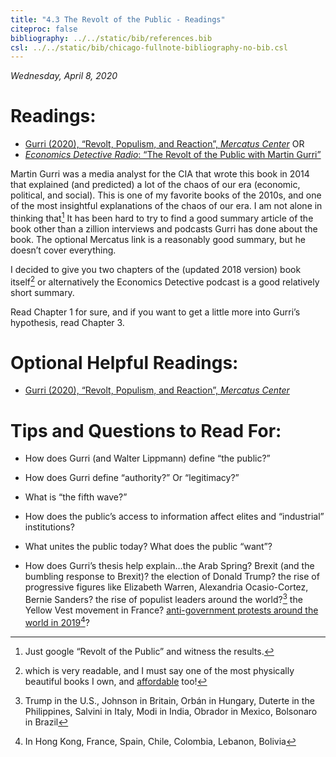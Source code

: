 ```yaml
---
title: "4.3 The Revolt of the Public - Readings"
citeproc: false
bibliography: ../../static/bib/references.bib
csl: ../../static/bib/chicago-fullnote-bibliography-no-bib.csl
---
```


*Wednesday, April 8, 2020*

# Readings:

- [<i class="fas fas fa-book"></i> Gurri (2020), "Revolt, Populism, and Reaction", *Mercatus Center* ](/reading/Gurri-2018-Chs1,3.pdf) OR
- [<i class="fas fa-podcast"></i> *Economics Detective Radio*: "The Revolt of the Public with Martin Gurri"](https://economicsdetective.com/2019/01/the-revolt-of-the-public-with-martin-gurri/)

Martin Gurri was a media analyst for the CIA that wrote this book in 2014 that explained (and predicted) a lot of the chaos of our era (economic, political, and social). This is one of my favorite books of the 2010s, and one of the most insightful explanations of the chaos of our era. I am not alone in thinking that^[Just google "Revolt of the Public" and witness the results.] It has been hard to try to find a good summary article of the book other than a zillion interviews and podcasts Gurri has done about the book. The optional Mercatus link is a reasonably good summary, but he doesn't cover everything.

I decided to give you two chapters of the (updated 2018 version) book itself^[which is very readable, and I must say one of the most physically beautiful books I own, and [affordable](https://www.amazon.com/Revolt-Public-Crisis-Authority-Millennium/dp/1732265143) too!] or alternatively the Economics Detective podcast is a good relatively short summary.

Read Chapter 1 for sure, and if you want to get a little more into Gurri's hypothesis, read Chapter 3.

# Optional Helpful Readings:

- [<i class="fas fas fa-book"></i> Gurri (2020), "Revolt, Populism, and Reaction", *Mercatus Center* ](https://www.mercatus.org/bridge/commentary/revolt-populism-and-reaction)

# Tips and Questions to Read For:

- How does Gurri (and Walter Lippmann) define "the public?"

- How does Gurri define "authority?" Or "legitimacy?"

- What is "the fifth wave?"

- How does the public's access to information affect elites and "industrial" institutions?

- What unites the public today? What does the public "want"?

- How does Gurri's thesis help explain...the Arab Spring? Brexit (and the bumbling response to Brexit)? the election of Donald Trump? the rise of progressive figures like Elizabeth Warren, Alexandria Ocasio-Cortez, Bernie Sanders? the rise of populist leaders around the world?^[Trump in the U.S., Johnson in Britain, Orbán in Hungary, Duterte in the Philippines, Salvini in Italy, Modi in India, Obrador in Mexico, Bolsonaro in Brazil] the Yellow Vest movement in France? [anti-government protests around the world in 2019](https://www.wsj.com/articles/global-wave-of-protests-rattles-governments-11574438994?mod=hp_lead_pos5)^[In Hong Kong, France, Spain, Chile, Colombia, Lebanon, Bolivia]?
